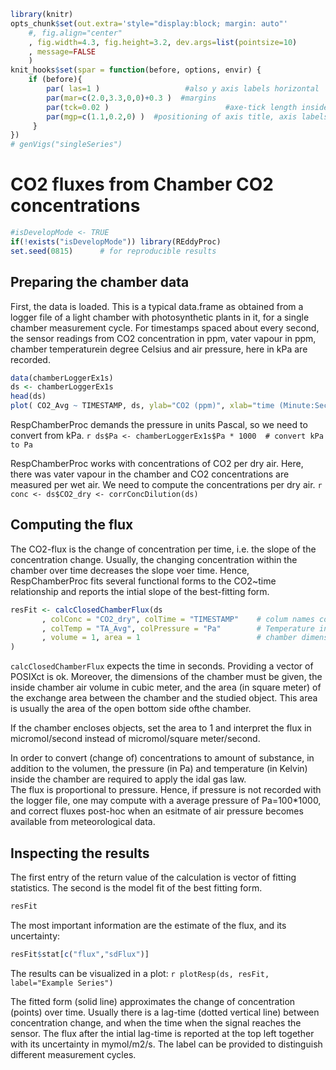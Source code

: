 <!--
%\VignetteEngine{knitr}
%\VignetteIndexEntry{DEGeb example: UStar estimation}
-->

```{r setup, include=FALSE}
library(knitr)
opts_chunk$set(out.extra='style="display:block; margin: auto"'
    #, fig.align="center"
    , fig.width=4.3, fig.height=3.2, dev.args=list(pointsize=10)
    , message=FALSE
    )
knit_hooks$set(spar = function(before, options, envir) {
    if (before){
        par( las=1 )                   #also y axis labels horizontal
        par(mar=c(2.0,3.3,0,0)+0.3 )  #margins
        par(tck=0.02 )                          #axe-tick length inside plots             
        par(mgp=c(1.1,0.2,0) )  #positioning of axis title, axis labels, axis
     }
})
# genVigs("singleSeries")
```

CO2 fluxes from Chamber CO2 concentrations
======================================================

```{r results='hide'}
#isDevelopMode <- TRUE
if(!exists("isDevelopMode")) library(REddyProc)
set.seed(0815)      # for reproducible results
```

Preparing the chamber data
------------------------------

First, the data is loaded. This is a typical data.frame as obtained from a
logger file of a light chamber with photosynthetic plants in it, for a single
chamber measurement cycle. For timestamps spaced about every second, the
sensor readings from CO2 concentration in ppm, vater vapour in ppm, chamber
temperaturein degree Celsius and air pressure, here in kPa are recorded.

```{r, spar=TRUE}
data(chamberLoggerEx1s)
ds <- chamberLoggerEx1s
head(ds)
plot( CO2_Avg ~ TIMESTAMP, ds, ylab="CO2 (ppm)", xlab="time (Minute:Second)")
```

RespChamberProc demands the pressure in units Pascal, so we need to convert from
kPa. 
 ```{r}
ds$Pa <- chamberLoggerEx1s$Pa * 1000  # convert kPa to Pa
```

RespChamberProc works with concentrations of CO2 per dry air. Here, there was
vater vapour in the chamber and CO2 concentrations are measured per wet air. We
need to compute the concentrations per dry air.
 ```{r}
conc <- ds$CO2_dry <- corrConcDilution(ds)
```

Computing the flux
---------------------
The CO2-flux is the change of concentration per time, i.e. the slope of the
concentration change. Usually, the changing concentration within the chamber
over time decreases the slope voer time. Hence, RespChamberProc fits several
functional forms to the CO2~time relationship and reports the intial slope of
the best-fitting form.

 ```{r}
resFit <- calcClosedChamberFlux(ds
		, colConc = "CO2_dry", colTime = "TIMESTAMP"	# colum names conc ~ timeInSeconds
		, colTemp = "TA_Avg", colPressure = "Pa"		# Temperature in K, Pressure in Pa
		, volume = 1, area = 1						    # chamber dimensions m3 and m2
)
```

`calcClosedChamberFlux` expects the time in seconds. Providing a vector
of POSIXct is ok.
Moreover, the dimensions of the chamber must be given, the inside chamber air
volume in cubic meter, and the area (in square meter) of the exchange area
between the chamber and the studied object. This area is usually the area of the
open bottom side ofthe chamber. 

If the chamber encloses objects, set the area to 1 and interpret the flux in
micromol/second instead of micromol/square meter/second.

In order to convert (change of) concentrations to amount of substance, in
addition to the volumen, the pressure (in Pa) and temperature (in Kelvin) inside
the chamber are required to apply the idal gas law.  
The flux is proportional to pressure. Hence, if pressure is not recorded with
the logger file, one may compute with a average pressure of Pa=100*1000, and
correct fluxes post-hoc when an esitmate of air pressure becomes available
from meteorological data.


Inspecting the results
-------------------------

The first entry of the return value of the calculation is vector of fitting
statistics. The second is the model fit of the best fitting form.
```{r}
resFit
```

The most important information are the estimate of the flux, and its
uncertainty:
```{r}
resFit$stat[c("flux","sdFlux")]
```

The results can be visualized in a plot:
 ```{r , spar=TRUE}
plotResp(ds, resFit, label="Example Series")		
```

The fitted form (solid line) approximates the change of concentration
(points) over time. Usually there is a lag-time (dotted vertical line) between
concentration change, and when the time when the signal reaches the sensor. The
flux after the intial lag-time is reported at the top left together with its
uncertainty in mymol/m2/s.
The label can be provided to distinguish different measurement cycles.
